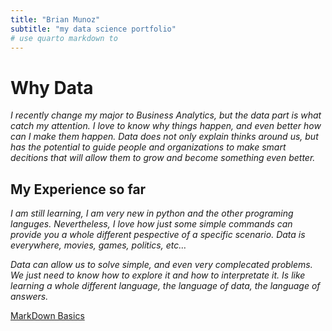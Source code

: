 ```yaml
---
title: "Brian Munoz"
subtitle: "my data science portfolio"
# use quarto markdown to 
---
```


# Why Data

_I recently change my major to Business Analytics, but the data part is what catch my attention. I love to know why things happen, and even better how can I make them happen. Data does not only explain thinks around us, but has the potential to guide people and organizations to make smart decitions that will allow them to grow and become something even better. _

## My Experience so far

_I am still learning, I am very new in python and the other programing languges. Nevertheless, I love how just some simple commands can provide you a whole different pespective of a specific scenario. Data is everywhere, movies, games, politics, etc..._

_Data can allow us to solve simple, and even very complecated problems. We just need to know how to explore it and how to interpretate it. Is like learning a whole different language, the language of data, the language of answers._

[MarkDown Basics](https://quarto.org/docs/authoring/markdown-basics.html#links-images)

